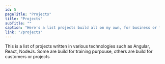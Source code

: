 ```yaml
---
id: 5
pageTitle: "Projects"
title: "Projects"
subTitle: ""
caption: "Here's a list projects build all on my own, for business or for training purpose"
link: "/projects"
---
```


This is a list of projects written in various technologies such as Angular, React, NodeJs.
Some are build for training purpouse, others are build for customers or projects
